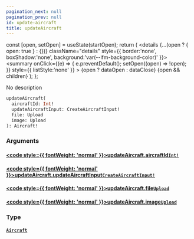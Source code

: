 ```yaml
---
pagination_next: null
pagination_prev: null
id: update-aircraft
title: updateAircraft
---
```









  const [open, setOpen] = useState(startOpen);
  return (
    <details {...(open ? { open: true } : {})} className="details" style={{ border:'none', boxShadow:'none', background:'var(--ifm-background-color)' }}>
      <summary
        onClick={(e) => {
          e.preventDefault();
          setOpen((open) => !open);
        }}
        style={{ listStyle:'none' }}
      >
      {open ? dataOpen : dataClose}
      </summary>
      {open && children}
    </details>
  );
};








No description


```graphql
updateAircraft(
  aircraftId: Int!
  updateAircraftInput: CreateAircraftInput!
  file: Upload
  image: Upload
): Aircraft!
```




### Arguments

#### [<code style={{ fontWeight: 'normal' }}>updateAircraft.<b>aircraftId</b></code>](#)<Bullet />[`Int!`](/types/scalars/int.mdx) <Badge class="badge badge--secondary" text="non-null"/> <Badge class="badge badge--secondary" text="scalar"/> 



#### [<code style={{ fontWeight: 'normal' }}>updateAircraft.<b>updateAircraftInput</b></code>](#)<Bullet />[`CreateAircraftInput!`](/types/inputs/create-aircraft-input.mdx) <Badge class="badge badge--secondary" text="non-null"/> <Badge class="badge badge--secondary" text="input"/> 



#### [<code style={{ fontWeight: 'normal' }}>updateAircraft.<b>file</b></code>](#)<Bullet />[`Upload`](/types/scalars/upload.mdx) <Badge class="badge badge--secondary" text="scalar"/> 



#### [<code style={{ fontWeight: 'normal' }}>updateAircraft.<b>image</b></code>](#)<Bullet />[`Upload`](/types/scalars/upload.mdx) <Badge class="badge badge--secondary" text="scalar"/> 



### Type

#### [`Aircraft`](/types/objects/aircraft.mdx) <Badge class="badge badge--secondary" text="object"/> 







